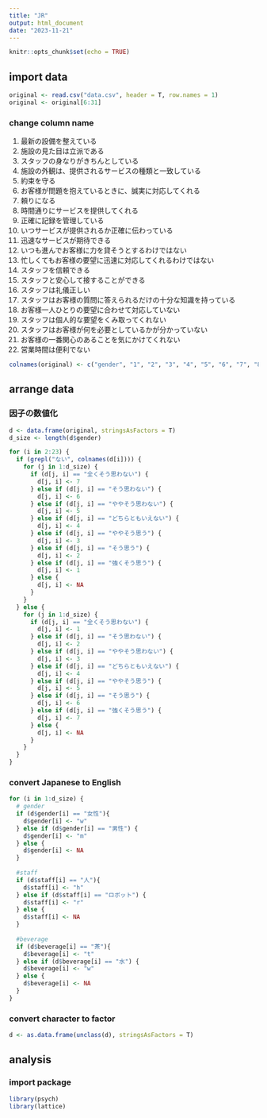```yaml
---
title: "JR"
output: html_document
date: "2023-11-21"
---
```


```r
knitr::opts_chunk$set(echo = TRUE)
```

## import data
```r
original <- read.csv("data.csv", header = T, row.names = 1)
original <- original[6:31]
```

### change column name
1. 最新の設備を整えている  
2. 施設の見た目は立派である
3. スタッフの身なりがきちんとしている  
4. 施設の外観は、提供されるサービスの種類と一致している  
5. 約束を守る  
6. お客様が問題を抱えているときに、誠実に対応してくれる  
7. 頼りになる  
8. 時間通りにサービスを提供してくれる  
9. 正確に記録を管理している  
10. いつサービスが提供されるか正確に伝わっている  
11. 迅速なサービスが期待できる  
12. いつも進んでお客様に力を貸そうとするわけではない  
13. 忙しくてもお客様の要望に迅速に対応してくれるわけではない  
14. スタッフを信頼できる  
15. スタッフと安心して接することができる  
16. スタッフは礼儀正しい  
17. スタッフはお客様の質問に答えられるだけの十分な知識を持っている  
18. お客様一人ひとりの要望に合わせて対応していない  
19. スタッフは個人的な要望をくみ取ってくれない  
20. スタッフはお客様が何を必要としているかが分かっていない  
21. お客様の一番関心のあることを気にかけてくれない  
22. 営業時間は便利でない
```r
colnames(original) <- c("gender", "1", "2", "3", "4", "5", "6", "7", "8", "9", "10", "11", "12", "13", "14", "15", "16", "17", "18", "19", "20", "21", "22", "staff", "beverage", "amount")
```

## arrange data

### 因子の数値化
```r
d <- data.frame(original, stringsAsFactors = T)
d_size <- length(d$gender)

for (i in 2:23) {
  if (grepl("ない", colnames(d[i]))) {
    for (j in 1:d_size) {
      if (d[j, i] == "全くそう思わない") {
        d[j, i] <- 7
      } else if (d[j, i] == "そう思わない") {
        d[j, i] <- 6
      } else if (d[j, i] == "ややそう思わない") {
        d[j, i] <- 5
      } else if (d[j, i] == "どちらともいえない") {
        d[j, i] <- 4
      } else if (d[j, i] == "ややそう思う") {
        d[j, i] <- 3
      } else if (d[j, i] == "そう思う") {
        d[j, i] <- 2
      } else if (d[j, i] == "強くそう思う") {
        d[j, i] <- 1
      } else {
        d[j, i] <- NA
      }
    }
  } else {
    for (j in 1:d_size) {
      if (d[j, i] == "全くそう思わない") {
        d[j, i] <- 1
      } else if (d[j, i] == "そう思わない") {
        d[j, i] <- 2
      } else if (d[j, i] == "ややそう思わない") {
        d[j, i] <- 3
      } else if (d[j, i] == "どちらともいえない") {
        d[j, i] <- 4
      } else if (d[j, i] == "ややそう思う") {
        d[j, i] <- 5
      } else if (d[j, i] == "そう思う") {
        d[j, i] <- 6
      } else if (d[j, i] == "強くそう思う") {
        d[j, i] <- 7
      } else {
        d[j, i] <- NA
      }
    }
  }
}
```


### convert Japanese to English
```r
for (i in 1:d_size) {
  # gender
  if (d$gender[i] == "女性"){
    d$gender[i] <- "w"
  } else if (d$gender[i] == "男性") {
    d$gender[i] <- "m"
  } else {
    d$gender[i] <- NA
  }
  
  #staff
  if (d$staff[i] == "人"){
    d$staff[i] <- "h"
  } else if (d$staff[i] == "ロボット") {
    d$staff[i] <- "r"
  } else {
    d$staff[i] <- NA
  }
  
  #beverage
  if (d$beverage[i] == "茶"){
    d$beverage[i] <- "t"
  } else if (d$beverage[i] == "水") {
    d$beverage[i] <- "w"
  } else {
    d$beverage[i] <- NA
  }
}
```

### convert character to factor
```r
d <- as.data.frame(unclass(d), stringsAsFactors = T)
```

## analysis
### import package
```r
library(psych)
library(lattice)
```






